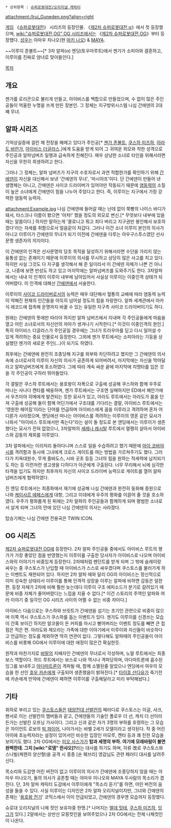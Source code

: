  * 상위항목 : [[슈퍼로봇대전/오리지널 캐릭터]]
attachment:/Irui_Guneden.png?align=right

{{{+1 イルイ・ガンエデン}}}

[[게임]] 《[[슈퍼로봇대전]]》 시리즈의 등장인물. 《[[제2차 슈퍼로봇대전 α]]》에서 첫 등장했으며, [[wiki:"슈퍼로봇대전 OG" OG 시리즈]]에서는 《[[제2차 슈퍼로봇대전 OG]]》부터 등장했다. [[성우]]는 야마우 치나오(현 [[마키 나오]]) & [[MAYA]].

~~이루이 존볼트~~[* 3차 알파(α) 엔딩(토우마루트)에서 젠가가 소피아와 결혼하고, 이루이를 진짜로 양녀로 맞아들인다.]

[[목차]]
== 개요 ==
젠가를 로리콘으로 불리게 만들고, 아이비스를 백합으로 만들었으며, 수 없이 많은 주인공들이 억울한 누명을 쓰게 만든 장본인. 그 정체는 지구방위시스템 나심 간에덴의 2대째 무녀.

== 알파 시리즈 ==
기억상실증에 걸린 채 전장을 해메고 있다가 주인공[* [[젠가 존볼트]], [[쿠스하 미즈하]], [[아라도 바란가]], [[아이비스 더글라스]].]에게 도움을 받게 되어 그 귀여운 외모와 착한 성격으로 주인공과 알파넘버즈 일행과 급속하게 친해진다. 매우 상냥한 소녀로 타인을 위해서라면 자신을 무한히 희생하려고 한다.

그러나 그 정체는, 알파 넘버즈가 지구의 수호자로서 과연 적합한가를 확인하기 위해 [[간에덴]]이 자신을 대신해서 보낸 '간에덴의 무녀', '마시아프'이다. 단 간에덴이 만들어 낸 생명체는 아니고, 간에덴은 사이코 드라이버가 있어야만 작동되기 때문에 [[염동력]]의 소질이 높은 소녀에게 간에덴이 힘을 나누어 주었다고 한다. 즉, 이루이는 지구에서 가장 강력한 염동력 능력자.

attachment:Example.jpg
나심 간에덴에 들어갈 때는 난데 없이 쭉빵의 나이스 바디가 돼서, 타스크나 이름이 봤으면 '아차!' 했을 정도의 외모로 변신.[* 무엇보다 내부에 있을 때는 알몸이다.] 하지만 말하는게 '콜로니고 뭐고 죄다 버리고 지구권만 봉인해서 보호하겠다'라는 자세를 취함으로서 얼음같이 차갑다. 그러나 이건 소녀 이루이 본인의 의사가 아니고 이루이가 간에덴의 무녀가 되기 이전에 간에덴을 다루는 아우구스투스였던 선사문명 생존자의 의지이다.

이 간에덴의 인격은 선사문명의 당초 목적을 달성하기 위해서라면 수단을 가리지 않는 융통성 없는 존재이기 때문에 이루이의 의사를 무시하고 상당히 많은 사고를 치고 있다. 하지만 사실 그것도 다 지구를 생각해서 해 준 일이라서 이 간에덴 자체가 나쁜 건 아니고, 나중에 보면 반성도 하고 있고 마지막에는 알파넘버즈를 도와주기도 한다. 3차알파에서는 내내 이 인격이 이루이 내부에 남아있어서 사실상 이루이는 이중인격 상태가 되어버렸다. 이 인격에 대해선 [[간에덴]]에서 서술한다.

이루이의 [[사이코 드라이버]]로서의 능력은 매우 대단해서 혈통의 교배에 따라 염동력 능력이 약해진 현재의 인간들을 아득히 넘어설 정도의 힘을 자랑한다. 알파 세계관에서 아카식 레코드에 접촉해 운명까지 바꿀 수 있는 유일한 지구측 사이코 드라이버이기도 하다.

원래는 간에덴의 뜻에만 따라야 하지만 알파 넘버즈에서 지내며 각 주인공들에게 마음을 열고 어린 소녀로서의 자신만의 자아가 생겨나기 시작한다.[* 이것이 이중인격의 원인.] 특히 아이비스 더글라스가 주인공일 경우에는 그녀가 트라우마를 딛고 다시 일어설 수 있게 격려하는 중요 인물로서 등장한다. 그외에 젠가 루트에서는 소피아라는 기둥을 상실했던 젠가의 새로운 주인(…)이 되기도 하였다.

최후에는 간에덴에 완전히 조종당해 지구를 외부와 차단하려고 했지만 그 간에덴의 의사 속에 소녀로서의 이루이 자신의 의사가 공존하게 되어버려서, 마지막에는 자신을 막아달라고 알파넘버즈에게 호소하였다. 그에 따라 계속 싸운 끝에 마지막에 치명타를 입은 것을 각 주인공이 구하러 뛰어들었다.

각 결말은 쿠스하 루트에서는 용호왕이 자폭으로 구출에 성공해 쿠스하와 함께 우주로 떠나는 사나다 켄타를 배웅하며, 젠가 루트에서는 구조엔 실패하지만 ED에서 해안가에서 우츠미야 히메에게 발견되는 듯한 묘사가 있고, 아라도 루트에서는 아라도가 몸을 던져 구출에 성공해 둘이 함께 어딘가에서 구조대를 기다리는 결말, 아이비스 루트에서는 '영원한 헤어짐'이라는 단어를 언급하며 아이비스에게 꿈을 이루라고 격려하며 혼자 어디론가 사라졌으며, 엔딩에선 떠나는 아이비스를 격려하는 이루이의 영혼 같은 묘사가 나와서 "아이비스 루트에서만 죽는다"라는 설이 돌 정도로 본 엔딩에서는 이루이가 생존했다는 묘사가 전혀 없었으나, 3차알파의 [[세레나 레시탈]] 루트에서 멀쩡히 살아서 아이비스와 감동의 재회를 이루었다.

3차 알파에서는 이리저리 돌아다니며 스스로 일을 수습하려고 했기 때문에 [[마이 코바야시]]를 격려함과 동시에 그녀에게 크로스 게이트를 여는 방법을 가르쳐주기도 했다. 그러다가 지옥대원수, 무게 졸바도스, 시바 곳초 등등 그녀의 힘을 원하는 적세력에 납치되기도 하는 등 이런저런 생고생을 다하다가 아군에게 구출된다. 너무 무리해서 뇌에 심각한 타격을 입기도 하지만 최후까지 자신의 사이코 드라이버 능력으로 게이트를 열어 알파 넘버즈에게 협력하였다.

진 엔딩 루트에서는 최종화에서 재기에 성공해 나심 간에덴과 완전히 동화해 증원으로 나와 [[케이사르 에페스]]에게 대항, 그리고 이데에게 우주의 평화를 이끌어 줄 것을 호소하였다. 우주가 평화롭게 된 뒤에는 2차 알파의 주인공들과 함께하게 되며 평범한 소녀로서 살게 되며 그녀의 안에 있던 나심 간에덴의 의사는 사라졌다.

탑승기체는 나심 간에덴
전용곡은 TWIN ICON.

== OG 시리즈 ==
[[제2차 슈퍼로봇대전 OG]]에 등장한다. 2차 알파 주인공들 중에서도 아이비스 루트의 평가가 가장 좋았던 점을 반영했는지 이루이를 구출한 당사자가 아이비스로 나오며 아이비스와의 이야기가 비중있게 등장한다. 2차때처럼 펜던트를 받게 되며 그 밖에 슬레이랑 싸우는 중 쿠스토스가 난입할 때 아이비스가 스스로 싸우겠다며 쿠스토스를 물러가게 하는 이벤트도 재현되어 있다. 하지만 2차 알파 때와 달리 OG의 아이비스는 정신적으로 이미 성숙한 상태라서 이루이를 통해 인격적 성장을 이루는 알파에 비하면 감동은 덜한 편. 등장 자체가 2차에 비해 훨씬 늦는데다 이루이 구조 에피소드가 분기로 갈려있기 때문에 비중 자체가 줄어버렸다는 느낌을 지울 수 없다.[* 이건 스토리의 주역인 알파와 여러 이야기 중 일각인 OG 시리즈 사이의 어쩔 수 없는 비중 차이다.] 

아이비스 다음으로는 쿠스하와 브릿트가 간에덴을 섬기는 초기인 관련으로 비중이 많으며 이쪽 역시 쿠스토스가 쿠스하를 돕는 이벤트가 있다. 젠가도 이루이를 신경쓰는 모습이 간혹 보이긴 하지만 알코올이 든 커피를 마시고 뻗어버리는 이벤트 정도를 빼면 큰 접점은 적은 편. 아라도와 제오라는 가족에 대한 이야기에서 이루이와 자신들이 비슷하다고 언급하는 정도를 제외하면 딱히 연관이 없다. 그렇다해도 알파때의 주인공들이 아이비스를 비롯해 OG에서 이루이에 대한 애정이 많은건 확실한듯.

원작과 마찬가지로 [[바랄]]의 지배자인 간에덴의 무녀로서 각성하며, 노말 루트에서는 최종보스 역할이다. 하드 루트에서는 보스로 나와 역시나 격파당하며, 아다마트론에 흡수된 잉그를 보내주고 [[아다마트론]]이 격파될 때, 함께 소멸된줄 알았으나 엔딩에서 여우의 모습을 한 선인 [[호우 카손]]에게 구출되어 생존했음이 밝혀진다.[* [[타이호 산다유]]가 죽기전에 카손에게 만약에 간에덴이 패하면 이루이를 구출해달라고 미리 부탁해놨다.]

== 기타 ==
휘하로 부리고 있는 [[쿠스토스]]들은 [[태양전대 선발칸]]의 패러디로 쿠스토스는 이글, 샤크, 팬서로 이는 선발칸의 멤버들과 같고, 간에덴들의 기술인 폴로우 더 선, 캐치 더 선이라든가는 선발칸 오프닝 가사이다. 그리고 신과 같은 자가 3명의 부하를 호령하는 그 모습은 자이언트 로보의 [[빅 파이어]], 나아가서는 바벨 2세가 모델이라고 생각된다. 작 중 어린 아이에 초능력자라는 설정이 있어서인 비슷한 입장인 마모루, 켄타 등과 꽤 친한 모습을 보이기도 했다. 2차 OG에서는 [[미오 사스가]]가 '''탑과 세명의 부하. 여기에 모래바람이 불면 완벽한데. 그치 [wiki:"로뎀" 란샤오]?'''라는 대사를 하기도 하며, 히류 改로 쿠스토스와 스나빌(케렌의 양산형)을 공격 시 종종 [숀 웨브리] 영감님도 관련 패러디 대사를 날려주신다.

목소리와 도감엔 어린 버전이 없고 이루이의 의사가 간에덴에 조종당하지 않을 때는 야마우 미나오가, 둘의 의사가 공존할 때는 야마우 미나오와 MAYA 두사람의 목소리가 겹친다. 단, 3차 알파 캐릭터 도감에서 이루이에게 "목소리 듣기"를 하면, 어린 버전의 음성을 들을 수 있다. 사실 이루이는 디자인은 2차 알파 오리지널이지만, 그녀와 간에덴의 존재는 '[[용호왕 전기]]' 코믹스에서 이미 언급되었고, 간에덴의 경우엔 모습까지 등장했다.

슈로대 오리지널의 나체 컷인 보유자중 한명.[* 나머지는 [[엘데 밋테]], [[쿠스하 미즈하]], [[잉그]]가 있다.] 2알에서는 상반신 모핑컷인을 보여주었으나 2차 OG에서는 전체 나체컷인이 나온다.
